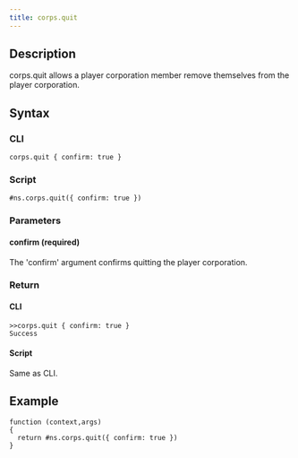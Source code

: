 ```yaml
---
title: corps.quit
---
```


## Description

corps.quit allows a player corporation member remove themselves from the player corporation.

## Syntax

### CLI

```
corps.quit { confirm: true }
```

### Script

```
#ns.corps.quit({ confirm: true })
```

### Parameters

#### confirm (required)

The 'confirm' argument confirms quitting the player corporation.

### Return

#### CLI

```
>>corps.quit { confirm: true }
Success
```

#### Script

Same as CLI.

## Example

```
function (context,args)
{
  return #ns.corps.quit({ confirm: true })
}
```
